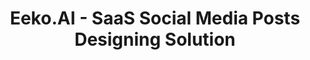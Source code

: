 ---
title: "Eeko.AI - SaaS Social Media Posts Designing Solution"
publishedAt: "2024-04-08"
images:
  - "/images/projects/project-01/EekoVid.mp4"
---